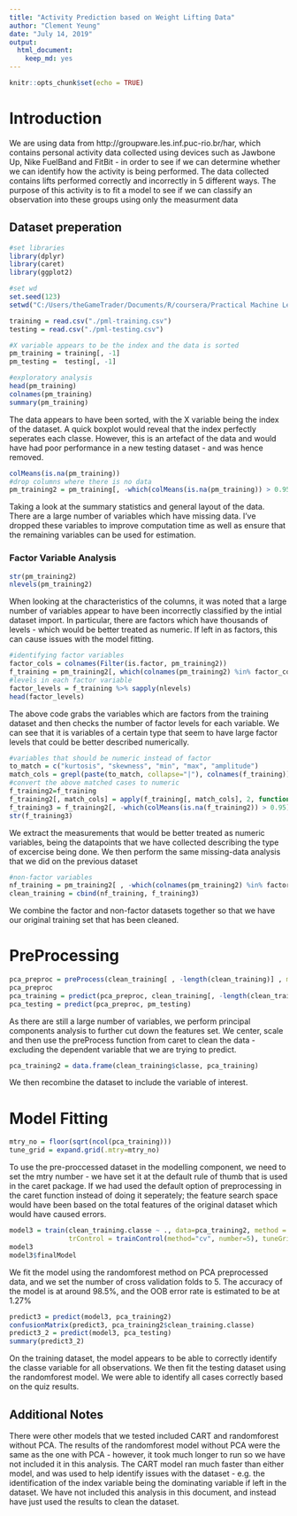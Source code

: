 ---
title: "Activity Prediction based on Weight Lifting Data"
author: "Clement Yeung"
date: "July 14, 2019"
output: 
  html_document: 
    keep_md: yes
---

```{r setup, include=FALSE}
knitr::opts_chunk$set(echo = TRUE)
```
# Introduction
We are using data from http://groupware.les.inf.puc-rio.br/har, which contains personal activity data collected using devices such as Jawbone Up, Nike FuelBand and FitBit - in order to see if we can determine whether we can identify how the activity is being performed. The data collected contains lifts performed correctly and incorrectly in 5 different ways. The purpose of this activity is to fit a model to see if we can classify an observation into these groups using only the measurment data

## Dataset preperation
```{r libraries, results="hide", warning=FALSE, message=FALSE}
#set libraries
library(dplyr)
library(caret)
library(ggplot2)

#set wd
set.seed(123)
setwd("C:/Users/theGameTrader/Documents/R/coursera/Practical Machine Learning")

training = read.csv("./pml-training.csv")
testing = read.csv("./pml-testing.csv")

#X variable appears to be the index and the data is sorted
pm_training = training[, -1]
pm_testing =  testing[, -1]

#exploratory analysis
head(pm_training)
colnames(pm_training)
summary(pm_training)
```
The data appears to have been sorted, with the X variable being the index of the dataset. A quick boxplot would reveal that the index perfectly seperates each classe. However, this is an artefact of the data and would have had poor performance in a new testing dataset - and was hence removed.

```{r missing_check, results="hide"}
colMeans(is.na(pm_training))
#drop columns where there is no data
pm_training2 = pm_training[, -which(colMeans(is.na(pm_training)) > 0.95) ]

```

Taking a look at the summary statistics and general layout of the data. There are a large number of variables which have missing data. I've dropped these variables to improve computation time as well as ensure that the remaining variables can be used for estimation.

### Factor Variable Analysis
```{r factor_check, results="hide"}
str(pm_training2)
nlevels(pm_training2)
```
When looking at the characteristics of the columns, it was noted that a large number of variables appear to have been incorrectly classified by the intial dataset import. In particular, there are factors which have thousands of levels - which would be better treated as numeric. If left in as factors, this can cause issues with the model fitting.

```{r}
#identifying factor variables
factor_cols = colnames(Filter(is.factor, pm_training2))
f_training = pm_training2[, which(colnames(pm_training2) %in% factor_cols)]
#levels in each factor variable
factor_levels = f_training %>% sapply(nlevels)
head(factor_levels)
```

The above code grabs the variables which are factors from the training dataset and then checks the number of factor levels for each variable. We can see that it is variables of a certain type that seem to have large factor levels that could be better described numerically. 

```{r, results="hide", warning=FALSE}
#variables that should be numeric instead of factor
to_match = c("kurtosis", "skewness", "min", "max", "amplitude")
match_cols = grepl(paste(to_match, collapse="|"), colnames(f_training))
#convert the above matched cases to numeric
f_training2=f_training
f_training2[, match_cols] = apply(f_training[, match_cols], 2, function(x) as.numeric(as.character(x)))
f_training3 = f_training2[, -which(colMeans(is.na(f_training2)) > 0.95)]
str(f_training3)
```
We extract the measurements that would be better treated as numeric variables, being the datapoints that we have collected describing the type of excercise being done. We then perform the same missing-data analysis that we did on the previous dataset

```{r}
#non-factor variables
nf_training = pm_training2[ , -which(colnames(pm_training2) %in% factor_cols)]
clean_training = cbind(nf_training, f_training3)
```

We combine the factor and non-factor datasets together so that we have our original training set that has been cleaned.

# PreProcessing
```{r}
pca_preproc = preProcess(clean_training[ , -length(clean_training)] , method=c("center", "scale", "pca"))
pca_preproc
pca_training = predict(pca_preproc, clean_training[, -length(clean_training)])
pca_testing = predict(pca_preproc, pm_testing)
```
As there are still a large number of variables, we perform principal components analysis to further cut down the features set. We center, scale and then use the preProcess function from caret to clean the data - excluding the dependent variable that we are trying to predict.

```{r}
pca_training2 = data.frame(clean_training$classe, pca_training)
```
We then recombine the dataset to include the variable of interest.

# Model Fitting
```{r}
mtry_no = floor(sqrt(ncol(pca_training)))
tune_grid = expand.grid(.mtry=mtry_no)
```
To use the pre-proccessed dataset in the modelling component, we need to set the mtry number - we have set it at the default rule of thumb that is used in the caret package. If we had used the default option of preprocessing in the caret function instead of doing it seperately; the feature search space would have been based on the total features of the original dataset which would have caused errors. 

```{r}
model3 = train(clean_training.classe ~ ., data=pca_training2, method = "rf", 
               trControl = trainControl(method="cv", number=5), tuneGrid = tune_grid)
model3
model3$finalModel
```
We fit the model using the randomforest method on PCA preprocessed data, and we set the number of cross validation folds to 5. The accuracy of the model is at around 98.5%, and the OOB error rate is estimated to be at 1.27%

```{r}
predict3 = predict(model3, pca_training2)
confusionMatrix(predict3, pca_training2$clean_training.classe)
predict3_2 = predict(model3, pca_testing)
summary(predict3_2)
```
On the training dataset, the model appears to be able to correctly identify the classe variable for all observations. We then fit the testing dataset using the randomforest model. We were able to identify all cases correctly based on the quiz results.

## Additional Notes
There were other models that we tested included CART and randomforest without PCA. The results of the randomforest model without PCA were the same as the one with PCA - however, it took much longer to run so we have not included it in this analysis. The CART model ran much faster than either model, and was used to help identify issues with the dataset - e.g. the identification of the index variable being the dominating variable if left in the dataset. We have not included this analysis in this document, and instead have just used the results to clean the dataset.



